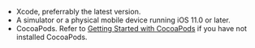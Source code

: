 <PlatformWrapper platform="ios">

- Xcode, preferrably the latest version.
- A simulator or a physical mobile device running iOS 11.0 or later.
- CocoaPods. Refer to [Getting Started with CocoaPods](https://guides.cocoapods.org/using/getting-started.html#getting-started) if you have not installed CocoaPods.

</PlatformWrapper>
